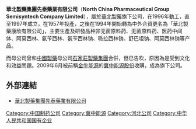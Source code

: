 '''華北製藥集團先泰藥業有限公司'''（'''North China Pharmaceutical Group Semisyntech Company Limited'''），屬於[[華北製藥|華北製藥]]旗下公司，在1996年動工，直至1997年成立，在1957年投產，之後在1994年開始轉為中外合資更名為「華北製藥康欣有限公司」，主要生產及研發品种非无菌原料药、无菌原料药、医药中间体、阿莫西林、氨苄西林、氨苄西林钠、哌拉西林钠、舒巴坦钠、阿莫西林钠等产品。

而母公司曾和[[中國製藥|中國製藥]]母公司[[石家莊製藥集團|石家莊製藥集團]]合併，但已告吹，原因為是受到文化和效益問題。2009年6月被前稱[[金牛能源|金牛能源]]的[[冀中能源股份|冀中能源股份]]收購，成為旗下公司。  

==外部連結==
*[http://www.semisyntech.com/ 華北製藥集團先泰藥業有限公司]

[[Category:中国制药公司|Category:中国制药公司]]
[[Category:冀中能源|Category:冀中能源]]
[[Category:河北公司|Category:河北公司]]
[[Category:中华人民共和国国有企业|Category:中华人民共和国国有企业]]